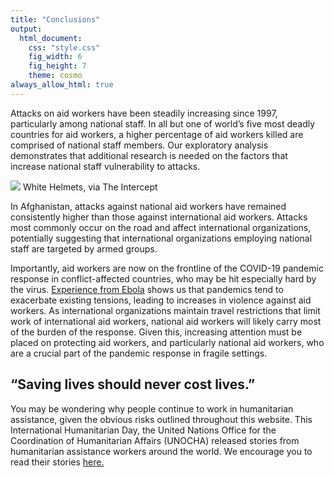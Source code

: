 ```yaml
---
title: "Conclusions"
output: 
  html_document:
    css: "style.css"
    fig_width: 6
    fig_height: 7
    theme: cosmo
always_allow_html: true
---
```



Attacks on aid workers have been steadily increasing since 1997, particularly among national staff. In all but one of world's five most deadly countries for aid workers, a higher percentage of aid workers killed are comprised of national staff members. Our exploratory analysis demonstrates that additional research is needed on the factors that increase national staff vulnerability to attacks.


![](IMAGES/white-helmets-ft.jpg)
White Helmets, via The Intercept 


In Afghanistan, attacks against national aid workers have remained consistently higher than those against international aid workers. Attacks most commonly occur on the road and affect international organizations, potentially suggesting that international organizations employing national staff are targeted by armed groups.

Importantly, aid workers are now on the frontline of the COVID-19 pandemic response in conflict-affected countries, who may be hit especially hard by the virus. [Experience from Ebola](https://www.npr.org/2019/11/28/783582331/it-was-unmistakably-a-directed-attack-4-ebola-workers-killed-in-congo) shows us that pandemics tend to exacerbate existing tensions, leading to increases in violence against aid workers. As international organizations maintain travel restrictions that limit work of international aid workers, national aid workers will likely carry most of the burden of the response. Given this, increasing attention must be placed on protecting aid workers, and particularly national aid workers, who are a crucial part of the pandemic response in fragile settings. 


## "Saving lives should never cost lives." 


You may be wondering why people continue to work in humanitarian assistance, given the obvious risks outlined throughout this website. This International Humanitarian Day, the United Nations Office for the Coordination of Humanitarian Affairs (UNOCHA) released stories from humanitarian assistance workers around the world. We encourage you to read their stories [here.](https://unocha.exposure.co/meet-reallifeheroes)

